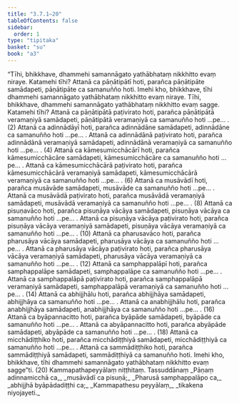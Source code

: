 ```yaml
---
title: "3.7.1–20"
tableOfContents: false
sidebar:
  order: 1
type: "tipitaka"
basket: "su"
book: "a3"
---
```



<DynamicBreadcrumb />

<Division number="164–183" book="a3" bookNo="15">

<Paragraph number="1116" book="a3">
“Tīhi, bhikkhave, dhammehi samannāgato yathābhataṃ nikkhitto evaṃ niraye. Katamehi tīhi? Attanā ca pāṇātipātī hoti, parañca pāṇātipāte samādapeti, pāṇātipāte ca samanuñño hoti. Imehi kho, bhikkhave, tīhi dhammehi samannāgato yathābhataṃ nikkhitto evaṃ niraye.
</Paragraph>

<Paragraph number="1117" book="a3">
Tīhi, bhikkhave, dhammehi samannāgato yathābhataṃ nikkhitto evaṃ sagge. Katamehi tīhi? Attanā ca pāṇātipātā paṭivirato hoti, parañca pāṇātipātā veramaṇiyā samādapeti, pāṇātipātā veramaṇiyā ca samanuñño hoti …pe… . (2)
</Paragraph>

<Paragraph number="1118" book="a3">
Attanā ca adinnādāyī hoti, parañca adinnādāne samādapeti, adinnādāne ca samanuñño hoti …pe… .
</Paragraph>

<Paragraph number="1119" book="a3">
Attanā ca adinnādānā paṭivirato hoti, parañca adinnādānā veramaṇiyā samādapeti, adinnādānā veramaṇiyā ca samanuñño hoti …pe… . (4)
</Paragraph>

<Paragraph number="1120" book="a3">
Attanā ca kāmesumicchācārī hoti, parañca kāmesumicchācāre samādapeti, kāmesumicchācāre ca samanuñño hoti …pe… .
</Paragraph>

<Paragraph number="1121" book="a3">
Attanā ca kāmesumicchācārā paṭivirato hoti, parañca kāmesumicchācārā veramaṇiyā samādapeti, kāmesumicchācārā veramaṇiyā ca samanuñño hoti …pe… . (6)
</Paragraph>

<Paragraph number="1122" book="a3">
Attanā ca musāvādī hoti, parañca musāvāde samādapeti, musāvāde ca samanuñño hoti …pe… .
</Paragraph>

<Paragraph number="1123" book="a3">
Attanā ca musāvādā paṭivirato hoti, parañca musāvādā veramaṇiyā samādapeti, musāvādā veramaṇiyā ca samanuñño hoti …pe… . (8)
</Paragraph>

<Paragraph number="1124" book="a3">
Attanā ca pisuṇavāco hoti, parañca pisuṇāya vācāya samādapeti, pisuṇāya vācāya ca samanuñño hoti …pe… .
</Paragraph>

<Paragraph number="1125" book="a3">
Attanā ca pisuṇāya vācāya paṭivirato hoti, parañca pisuṇāya vācāya veramaṇiyā samādapeti, pisuṇāya vācāya veramaṇiyā ca samanuñño hoti …pe… . (10)
</Paragraph>

<Paragraph number="1126" book="a3">
Attanā ca pharusavāco hoti, parañca pharusāya vācāya samādapeti, pharusāya vācāya ca samanuñño hoti …pe… .
</Paragraph>

<Paragraph number="1127" book="a3">
Attanā ca pharusāya vācāya paṭivirato hoti, parañca pharusāya vācāya veramaṇiyā samādapeti, pharusāya vācāya veramaṇiyā ca samanuñño hoti …pe… . (12)
</Paragraph>

<Paragraph number="1128" book="a3">
Attanā ca samphappalāpī hoti, parañca samphappalāpe samādapeti, samphappalāpe ca samanuñño hoti …pe… .
</Paragraph>

<Paragraph number="1129" book="a3">
Attanā ca samphappalāpā paṭivirato hoti, parañca samphappalāpā veramaṇiyā samādapeti, samphappalāpā veramaṇiyā ca samanuñño hoti …pe… . (14)
</Paragraph>

<Paragraph number="1130" book="a3">
Attanā ca abhijjhālu hoti, parañca abhijjhāya samādapeti, abhijjhāya ca samanuñño hoti …pe… .
</Paragraph>

<Paragraph number="1131" book="a3">
Attanā ca anabhijjhālu hoti, parañca anabhijjhāya samādapeti, anabhijjhāya ca samanuñño hoti …pe… . (16)
</Paragraph>

<Paragraph number="1132" book="a3">
Attanā ca byāpannacitto hoti, parañca byāpāde samādapeti, byāpāde ca samanuñño hoti …pe… .
</Paragraph>

<Paragraph number="1133" book="a3">
Attanā ca abyāpannacitto hoti, parañca abyāpāde samādapeti, abyāpāde ca samanuñño hoti …pe… . (18)
</Paragraph>

<Paragraph number="1134" book="a3">
Attanā ca micchādiṭṭhiko hoti, parañca micchādiṭṭhiyā samādapeti, micchādiṭṭhiyā ca samanuñño hoti …pe… .
</Paragraph>

<Paragraph number="1135" book="a3">
Attanā ca sammādiṭṭhiko hoti, parañca sammādiṭṭhiyā samādapeti, sammādiṭṭhiyā ca samanuñño hoti. Imehi kho, bhikkhave, tīhi dhammehi samannāgato yathābhataṃ nikkhitto evaṃ sagge”ti. (20)

</Paragraph>
</Division>

<Paragraph number="1136" type="center" book="a3">
Kammapathapeyyālaṃ niṭṭhitaṃ.



</Paragraph>

<Paragraph number="1137" type="center" book="a3">
Tassuddānaṃ


</Paragraph>

<Paragraph number="1138" type="verses" book="a3">
_Pāṇaṃ adinnamicchā ca,_  
_musāvādī ca pisuṇā;_  
_Pharusā samphappalāpo ca,_  
_abhijjhā byāpādadiṭṭhi ca;_  
_Kammapathesu peyyālaṃ,_  
_tikakena niyojayeti._
</Paragraph>